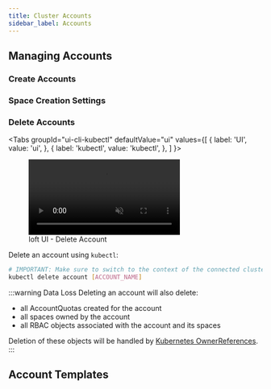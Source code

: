 ```yaml
---
title: Cluster Accounts
sidebar_label: Accounts
---
```



<ClusterAccountDiagram/>

## Managing Accounts

### Create Accounts

<CreateClusterAccounts/>


### Space Creation Settings

<AccountSpaceSettings/>


### Delete Accounts

<Tabs
  groupId="ui-cli-kubectl"
  defaultValue="ui"
  values={[
    { label: 'UI', value: 'ui', },
    { label: 'kubectl', value: 'kubectl', },
  ]
}>
<TabItem value="ui">

<figure class="frame">
  <video controls loop autoplay="true" muted>
    <source src="/docs/media/ui/clusters/delete-account.mp4" type="video/mp4" />
  </video>
  <figcaption>loft UI - Delete Account</figcaption>
</figure>

</TabItem>
<TabItem value="kubectl">

Delete an account using `kubectl`:
```bash
# IMPORTANT: Make sure to switch to the context of the connected cluster!
kubectl delete account [ACCOUNT_NAME]
```

</TabItem>
</Tabs>

:::warning Data Loss
Deleting an account will also delete:
- all AccountQuotas created for the account
- all spaces owned by the account
- all RBAC objects associated with the account and its spaces

Deletion of these objects will be handled by [Kubernetes OwnerReferences](https://kubernetes.io/docs/concepts/workloads/controllers/garbage-collection/#owners-and-dependents).
:::


## Account Templates

